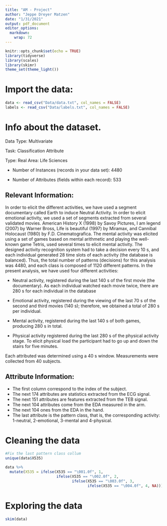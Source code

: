 ```yaml
---
title: "AM - Project"
author: "Jeppe Dreyer Matzen"
date: "1/31/2021"
output: pdf_document
editor_options: 
  markdown: 
    wrap: 72
---
```


```r
knitr::opts_chunk$set(echo = TRUE)
library(tidyverse)
library(scales)
library(skimr)
theme_set(theme_light())
```

# Import the data:

```r
data <- read_csv("Data/data.txt", col_names = FALSE)
labels <- read_csv("Data/labels.txt", col_names = FALSE)
```
# Info about the dataset.
Data Type: Multivariate

Task: Classification Attribute

Type: Real Area: Life Sciences

-   Number of Instances (records in your data set): 4480

-   Number of Attributes (fields within each record): 533

## Relevant Information: 

In order to elicit the different activities, we have used a segment documentary called Earth to induce Neutral Activity. In order to elicit emotional activity, we used a set of segments extracted from several validated movies. American History X (1998) by Savoy Pictures, I am legend (2007) by Warner Bross, Life is beautiful (1997) by Miramax, and Cannibal Holocaust (1980) by F.D. Cinematografica. The mental activity was elicited using a set of games based on mental arithmetic and playing the well-known game Tetris, used several times to elicit mental activity. The designed activity recognition system had to take a decision every 10 s, and each individual generated 28 time slots of each activity (the database is balanced). Thus, the total number of patterns (decisions) for this analysis was 4480, and each class is composed of 1120 different patterns. In the present analysis, we have used four different activities:

-   Neutral activity, registered during the last 140 s of the first
    movie (the documentary). As each individual watched each movie
    twice, there are 280 s for each individual in the database

-   Emotional activity, registered during the viewing of the last 70 s
    of the second and third movies (140 s); therefore, we obtained a
    total of 280 s per individual.

-   Mental activity, registered during the last 140 s of both games,
    producing 280 s in total.

-   Physical activity registered during the last 280 s of the physical
    activity stage. To elicit physical load the participant had to go up
    and down the stairs for five minutes.

Each attributed was determined using a 40 s window. Measurements were
collected from 40 subjects.

## Attribute Information:

- The first column correspond to the index of the subject. 
- The next 174 attributes are statistics extracted from the ECG signal. 
- The next 151 attributes are features extracted from the TEB signal. 
- The next 104 attributes come from the EDA measured in the arm.
- The next 104 ones from the EDA in the hand. 
- The last attribute is the pattern class, that is, the corresponding activity: 1-neutral, 2-emotional, 3-mental and 4-physical.


# Cleaning the data
```r
#Fix the last pattern class collum
unique(data$X535)

data %>% 
  mutate(X535 = ifelse(X535 == "\001.0f", 1, 
                       ifelse(X535 == "\002.0f", 2, 
                              ifelse(X535 == "\003.0f", 3, 
                                     ifelse(X535 == "\004.0f", 4, NA)))))
```



# Exploring the data
```r
skim(data)
```


